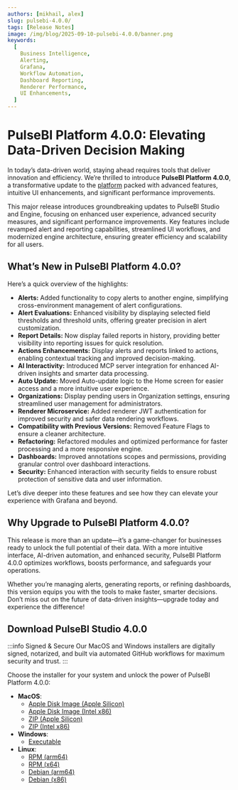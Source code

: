 ```yaml
---
authors: [mikhail, alex]
slug: pulsebi-4.0.0/
tags: [Release Notes]
image: /img/blog/2025-09-10-pulsebi-4.0.0/banner.png
keywords:
  [
    Business Intelligence,
    Alerting,
    Grafana,
    Workflow Automation,
    Dashboard Reporting,
    Renderer Performance,
    UI Enhancements,
  ]
---
```



# PulseBI Platform 4.0.0: Elevating Data-Driven Decision Making

In today’s data-driven world, staying ahead requires tools that deliver innovation and efficiency. We’re thrilled to introduce **PulseBI Platform 4.0.0**, a transformative update to the [platform](/docs/) packed with advanced features, intuitive UI enhancements, and significant performance improvements.

This major release introduces groundbreaking updates to PulseBI Studio and Engine, focusing on enhanced user experience, advanced security measures, and significant performance improvements. Key features include revamped alert and reporting capabilities, streamlined UI workflows, and modernized engine architecture, ensuring greater efficiency and scalability for all users.

## What’s New in PulseBI Platform 4.0.0?

Here’s a quick overview of the highlights:

- **Alerts:** Added functionality to copy alerts to another engine, simplifying cross-environment management of alert configurations.
- **Alert Evaluations:** Enhanced visibility by displaying selected field thresholds and threshold units, offering greater precision in alert customization.
- **Report Details:** Now display failed reports in history, providing better visibility into reporting issues for quick resolution.
- **Actions Enhancements:** Display alerts and reports linked to actions, enabling contextual tracking and improved decision-making.
- **AI Interactivity:** Introduced MCP server integration for enhanced AI-driven insights and smarter data processing.
- **Auto Update:** Moved Auto-update logic to the Home screen for easier access and a more intuitive user experience.
- **Organizations:** Display pending users in Organization settings, ensuring streamlined user management for administrators.
- **Renderer Microservice:** Added renderer JWT authentication for improved security and safer data rendering workflows.
- **Compatibility with Previous Versions:** Removed Feature Flags to ensure a cleaner architecture.
- **Refactoring:** Refactored modules and optimized performance for faster processing and a more responsive engine.
- **Dashboards:** Improved annotations scopes and permissions, providing granular control over dashboard interactions.
- **Security:** Enhanced interaction with security fields to ensure robust protection of sensitive data and user information.

Let’s dive deeper into these features and see how they can elevate your experience with Grafana and beyond.

## Why Upgrade to PulseBI Platform 4.0.0?

This release is more than an update—it’s a game-changer for businesses ready to unlock the full potential of their data. With a more intuitive interface, AI-driven automation, and enhanced security, PulseBI Platform 4.0.0 optimizes workflows, boosts performance, and safeguards your operations.

Whether you’re managing alerts, generating reports, or refining dashboards, this version equips you with the tools to make faster, smarter decisions. Don’t miss out on the future of data-driven insights—upgrade today and experience the difference!

## Download PulseBI Studio 4.0.0

:::info Signed & Secure
Our MacOS and Windows installers are digitally signed, notarized, and built via automated GitHub workflows for maximum security and trust.
:::

Choose the installer for your system and unlock the power of PulseBI Platform 4.0.0:

- **MacOS**:
  - [Apple Disk Image (Apple Silicon)](https://github.com/VolkovLabs/pulsebi/releases/download/v4.0.0/PulseBI.Studio-4.0.0-arm64.dmg)
  - [Apple Disk Image (Intel x86)](https://github.com/VolkovLabs/pulsebi/releases/download/v4.0.0/PulseBI.Studio-4.0.0-x64.dmg)
  - [ZIP (Apple Silicon)](https://github.com/VolkovLabs/pulsebi/releases/download/v4.0.0/PulseBI.Studio-darwin-arm64-4.0.0.zip)
  - [ZIP (Intel x86)](https://github.com/VolkovLabs/pulsebi/releases/download/v4.0.0/PulseBI.Studio-darwin-x64-4.0.0.zip)
- **Windows**:
  - [Executable](https://github.com/VolkovLabs/pulsebi/releases/download/v4.0.0/PulseBI.Studio-4.0.0.Setup.exe)
- **Linux**:
  - [RPM (arm64)](https://github.com/VolkovLabs/pulsebi/releases/download/v4.0.0/pulsebi-studio-4.0.0-1.arm64.rpm)
  - [RPM (x64)](https://github.com/VolkovLabs/pulsebi/releases/download/v4.0.0/pulsebi-studio-4.0.0-1.x86_64.rpm)
  - [Debian (arm64)](https://github.com/VolkovLabs/pulsebi/releases/download/v4.0.0/pulsebi-studio_4.0.0_arm64.deb)
  - [Debian (x86)](https://github.com/VolkovLabs/pulsebi/releases/download/v4.0.0/pulsebi-studio_4.0.0_amd64.deb)

<GettingStarted />

<Feedback />
